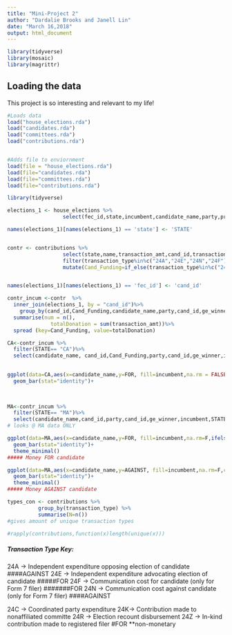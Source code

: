 ```yaml
---
title: "Mini-Project 2"
author: "Dardalie Brooks and Janell Lin"
date: "March 16,2018"
output: html_document
---
```



```r
library(tidyverse)
library(mosaic)
library(magrittr)
```


## Loading the data

This project is so interesting and relevant to my life!

```r
#Loads data
load("house_elections.rda")
load("candidates.rda")
load("committees.rda")
load("contributions.rda")


#Adds file to enviornment
load(file = "house_elections.rda")
load(file="candidates.rda")
load(file="committees.rda")
load(file="contributions.rda")
```


```r
library(tidyverse)

elections_1 <- house_elections %>% 
                  select(fec_id,state,incumbent,candidate_name,party,primary_votes,ge_winner)

names(elections_1)[names(elections_1) == 'state'] <- 'STATE'


contr <- contributions %>% 
                  select(state,name,transaction_amt,cand_id,transaction_type,state)%>% 
                  filter(transaction_type%in%c("24A","24E","24N","24F")) %>% 
                  mutate(Cand_Funding=if_else(transaction_type%in%c("24E","24F"),"FOR","AGAINST"))


names(elections_1)[names(elections_1) == 'fec_id'] <- 'cand_id'

contr_incum <-contr  %>%
  inner_join(elections_1, by = "cand_id")%>% 
    group_by(cand_id,Cand_Funding,candidate_name,party,cand_id,ge_winner,incumbent,STATE) %>%
  summarise(num = n(),
              totalDonation = sum(transaction_amt))%>%
  spread (key=Cand_Funding, value=totalDonation)


```




```r
CA<-contr_incum %>%
  filter(STATE== "CA")%>%
  select(candidate_name, cand_id,Cand_Funding,party,cand_id,ge_winner,incumbent,STATE, totalDonation)
  

ggplot(data=CA,aes(x=candidate_name,y=FOR, fill=incumbent,na.rm = FALSE))+
  geom_bar(stat="identity")+
  
  
```



```r
MA<-contr_incum %>%
  filter(STATE== "MA")%>%
  select(candidate_name,cand_id,party,cand_id,ge_winner,incumbent,STATE,FOR,AGAINST,num)
# looks @ MA data ONLY

ggplot(data=MA,aes(x=candidate_name,y=FOR, fill=incumbent,na.rm=F,ifelse(color==ge_winner,"W","N")))+
  geom_bar(stat="identity")+
  theme_minimal()
##### Money FOR candidate

ggplot(data=MA,aes(x=candidate_name,y=AGAINST, fill=incumbent,na.rm=F,color=ge_winner))+
  geom_bar(stat="identity")+
  theme_minimal()
##### Money AGAINST candidate


```



```r
types_con <- contributions %>%     
          group_by(transaction_type) %>% 
          summarise(N=n())
#gives amount of unique transaction types

#rapply(contributions,function(x)length(unique(x))) 
```


##### Transaction Type Key:
24A -> Independent expenditure opposing election of candidate  ####AGAINST 
24E -> Independent expenditure advocating election of candidate   #####FOR
24F -> Communication cost for candidate (only for Form 7 filer)   #######FOR
24N -> Communication cost against candidate (only for Form 7 filer)   ####AGAINST 


24C -> Coordinated party expenditure
24K-> Contribution made to nonaffiliated committe
24R -> Election recount disbursement
24Z -> In-kind contribution made to registered filer   #FOR   **non-monetary

